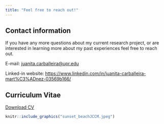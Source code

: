 ```yaml
---
title: "Feel free to reach out!"
---
```


## Contact information

If you have any more questions about my current research project, or are interested in learning more about my past experiences feel free to reach out.

E-mail: [juanita.carballeira\@upr.edu](mailto:juanita.carballeira@upr.edu){.email}

Linked-in website: <https://www.linkedin.com/in/juanita-carballeira-mart%C3%ADnez-03569b166/>

## Curriculum Vitae

<a href="CV_2022_Juanita Carballeira Martinez.pdf#" class="download" title="Download CV as PDF">Download CV</a>

```r
knitr::include_graphics("sunset_beachJCCM.jpeg")
```

